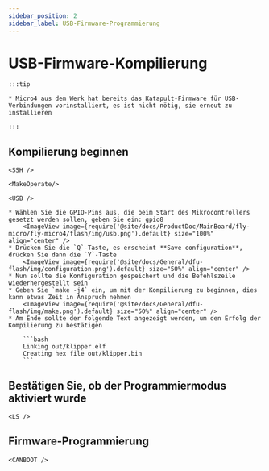 ```yaml
---
sidebar_position: 2
sidebar_label: USB-Firmware-Programmierung
---
```




# USB-Firmware-Kompilierung

    :::tip

    * Micro4 aus dem Werk hat bereits das Katapult-Firmware für USB-Verbindungen vorinstalliert, es ist nicht nötig, sie erneut zu installieren

    :::

## Kompilierung beginnen

    <SSH />

    <MakeOperate/>

    <USB />

    * Wählen Sie die GPIO-Pins aus, die beim Start des Mikrocontrollers gesetzt werden sollen, geben Sie ein: gpio8
        <ImageView image={require('@site/docs/ProductDoc/MainBoard/fly-micro/fly-micro4/flash/img/usb.png').default} size="100%" align="center" />
    * Drücken Sie die `Q`-Taste, es erscheint **Save configuration**, drücken Sie dann die `Y`-Taste
        <ImageView image={require('@site/docs/General/dfu-flash/img/configuration.png').default} size="50%" align="center" />
    * Nun sollte die Konfiguration gespeichert und die Befehlszeile wiederhergestellt sein
    * Geben Sie `make -j4` ein, um mit der Kompilierung zu beginnen, dies kann etwas Zeit in Anspruch nehmen
        <ImageView image={require('@site/docs/General/dfu-flash/img/make.png').default} size="50%" align="center" />
    * Am Ende sollte der folgende Text angezeigt werden, um den Erfolg der Kompilierung zu bestätigen

        ```bash
        Linking out/klipper.elf
        Creating hex file out/klipper.bin
        ```

## Bestätigen Sie, ob der Programmiermodus aktiviert wurde


    <LS />

## Firmware-Programmierung
    
    <CANBOOT />